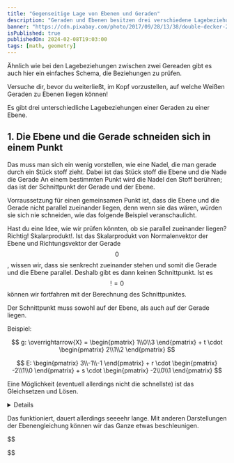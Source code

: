 ```yaml
---
title: "Gegenseitige Lage von Ebenen und Geraden"
description: "Geraden und Ebenen besitzen drei verschiedene Lagebeziehungen. Diese werden in diesem Beitrag erklährt."
banner: "https://cdn.pixabay.com/photo/2017/09/28/13/38/double-decker-2795557_960_720.jpg"
isPublished: true
publishedOn: 2024-02-08T19:03:00
tags: [math, geometry]
---
```


Ähnlich wie bei den Lagebeziehungen zwischen zwei Gereaden gibt es auch
hier ein einfaches Schema, die Beziehungen zu prüfen.

<InfoCard>
	Versuche dir, bevor du weiterließt, im Kopf vorzustellen,
	auf welche Weißen Geraden zu Ebenen liegen können!
</InfoCard>

Es gibt drei unterschiedliche Lagebeziehungen einer Geraden zu einer Ebene.

## 1. Die Ebene und die Gerade schneiden sich in einem Punkt

Das muss man sich ein wenig vorstellen, wie eine Nadel, die man gerade durch
ein Stück stoff zieht. Dabei ist das Stück stoff die Ebene und die Nade die Gerade
An einem bestimmten Punkt wird die Nadel den Stoff berühren; das ist der Schnittpunkt
der Gerade und der Ebene.

Vorraussetzung für einen gemeinsamen Punkt ist, dass die Ebene und die Gerade nicht parallel
zueinander liegen, denn wenn sie das wären, würden sie sich nie schneiden, wie das folgende
Beispiel veranschaulicht.

Hast du eine Idee, wie wir prüfen könnten, ob sie parallel zueinander liegen?
Richtig! Skalarprodukt!. Ist das Skalarprodukt von Normalenvektor der Ebene und Richtungsvektor
der Gerade $$0$$, wissen wir, dass sie senkrecht zueinander stehen und somit
die Gerade und die Ebene parallel. Deshalb gibt es dann keinen Schnittpunkt.
Ist es $$!= 0$$ können wir fortfahren mit der Berechnung des Schnittpunktes.

Der Schnittpunkt muss sowohl auf der Ebene, als auch auf der Gerade liegen.

Beispiel:

$$
g: \overrightarrow{X} = \begin{pmatrix} 1\\0\\3 \end{pmatrix} + t \cdot \begin{pmatrix} 2\\1\\2 \end{pmatrix}
$$

$$
E: \begin{pmatrix} 3\\-1\\-1 \end{pmatrix} + r \cdot \begin{pmatrix} -2\\1\\0 \end{pmatrix} + s \cdot \begin{pmatrix} -2\\0\\1 \end{pmatrix}
$$

Eine Möglichkeit (eventuell allerdings nicht die schnellste) ist das Gleichsetzen und Lösen.

<Details summary="Gesamte Rechnung anzeigen">
	Die 2 Gleichungen gleichsetzen
	$$
	\begin{pmatrix} \textcolor{aqua}{1}\\\textcolor{blueviolet}{0}\\\textcolor{springgreen}{3} \end{pmatrix} 
	+ t \cdot \begin{pmatrix} \textcolor{aqua}{2}\\\textcolor{blueviolet}{1}\\\textcolor{springgreen}{2} \end{pmatrix} = 
	\begin{pmatrix} \textcolor{aqua}{3}\\\textcolor{blueviolet}{-1}\\\textcolor{springgreen}{-1} \end{pmatrix} 
	+ r \cdot \begin{pmatrix} \textcolor{aqua}{-2}\\\textcolor{blueviolet}{1}\\\textcolor{springgreen}{0} \end{pmatrix} 
	+ s \cdot \begin{pmatrix} \textcolor{aqua}{-2}\\\textcolor{blueviolet}{0}\\\textcolor{springgreen}{1} \end{pmatrix}
	$$

	Aufstellen des Gleichungssystems

	$$
	\begin{aligned}
	\color{aqua} I. && 1 + 2t &= 3 - 2r - 2s \\
	\color{blueviolet} II. && t &= -1 + r \\
	\color{springgreen} III. && 3 + 2t &= -1 + s
	\end{aligned} 
	$$

	$$II$$ in $$I$$ einsetzen:

	$$
	\begin{aligned}
	1 + 2(-1+r) &= 3 - 2r - 2s && \lvert \; ausmultiplizieren\\
	1 - 2 + 2r &= 3 - 2r - 2s && \lvert \; +2r\\
	-1 + 4r &= 3 - 2s && \lvert \; +2s -4r +1\\
	2s &= -4r + 4 && \lvert \; \div 2\\
	s &= -2r + 2 = I'
	\end{aligned} 
	$$

	$$II$$ und $$I'$$ in $$III$$ einsetzen:

	$$
	\begin{aligned}
	3 + 2 (-1 + r) &= -1 - 2r + 2 && \lvert \; ausmultiplizieren\\
	3 - 2 + 2r &= -1 -2r + 2 && \lvert \; +2r -1\\
	4r &= 0 && \lvert \; \div 4\\
	r &= 0
	\end{aligned} 
	$$
	
	$$III'$$ in $$I'$$ einsetzen:
	
	$$
	\begin{aligned}
	s &= 2
	\end{aligned} 
	$$

	(Optional) $$r$$ in $$II$$ einsetzen:

	$$
	\begin{aligned}
	t &= -1
	\end{aligned} 
	$$

	Somit haben wir sowohl die beiden unbekannten Faktoren der Ebene, als auch die der Geraden berechnet.
	Setzen wir diese ein, erhalten wir den Schnittpunkt:

	$$
	\overrightarrow{X} = \begin{pmatrix} 1\\0\\3 \end{pmatrix} -1 \cdot \begin{pmatrix} 2\\1\\2 \end{pmatrix} = \begin{pmatrix} -1\\-1\\1 \end{pmatrix}
	$$
	$$
	\overrightarrow{X} = \begin{pmatrix} 3\\-1\\-1 \end{pmatrix} + 0 \cdot \begin{pmatrix} -2\\1\\0 \end{pmatrix} + 2 \cdot \begin{pmatrix} -2\\0\\1 \end{pmatrix}
	= \begin{pmatrix} -1\\-1\\1 \end{pmatrix}
	$$

	$$\begin{pmatrix} -1\\-1\\1 \end{pmatrix}$$ ist unser Schnittpunkt!
</Details>

Das funktioniert, dauert allerdings seeeehr lange. Mit anderen Darstellungen der Ebenengleichung können wir das Ganze etwas beschleunigen.

$$
	
$$